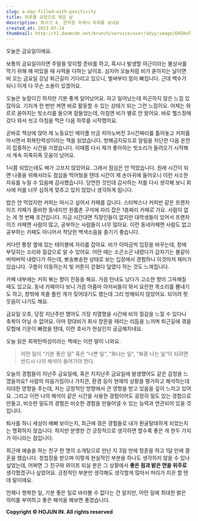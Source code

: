 ```yaml
---
slug: a-day-filled-with-positivity
title: 하루를 긍정으로 채운 날
description: 퇴사기 4. 한적함 속에서 하루를 보내요
created_at: 2023-07-14
thumbnail: http://t1.daumcdn.net/brunch/service/user/aVyy/image/EHSHsF1YUMkh9nR9EVq0aAZSXSg.png
---
```


오늘은 금요일이에요.

보통의 금요일이라면 주말을 맞이할 준비를 하고, 혹시나 발생할 야근이라는 불상사를 막기 위해 해 떠있을 때 사력을 다하는 날이죠. 심지어
오늘처럼 비가 쏟아지는 날이면 비 오는 금요일 강남 퇴근길이 기다리고 있으니, 벌써부터 힘이 빠집니다. 근데 백수가 되니 이게 다 무슨
소용이 있겠어요.

오늘은 늦잠이긴 하지만 기분 좋게 일어났어요. 자고 일어났는데 피곤하지 않은 느낌 있잖아요. 기지개 한 번만 켜면 바로 활동할 수 있는
상태가 되는 그런 느낌이요. 어제는 와르르 쏟아지는 빗소리를 들으며 잠들었는데, 아침엔 비가 별로 안 왔어요. 바로 헬스장에 갔다 와서 씻고
아침을 먹은 다음 하루를 시작했어요.

곧바로 책상에 앉아 제 노동요인 메이플 브금 피아노버전 3시간짜리를 틀어놓고 커피를 마시면서 회복탄력성이라는 책을 읽었습니다. 방해금지모드로
알림을 차단한 다음 온전히 집중하는 시간을 가졌습니다. 이때쯤 다시 제가 좋아하는 빗소리가 들려오기 시작해서 계속 히죽히죽 웃음이 났어요.

1시쯤 되었는데도 배가 고프지 않았어요. 그래서 점심은 안 먹었습니다. 원래 시간이 되면 나중을 위해서라도 점심을 먹어뒀을 텐데 시간이 제
손아귀에 들어오니 이런 사소한 자유를 누릴 수 있음에 감사했습니다. 당연한 것인데 감사하는 저를 다시 생각해 보니 회사에 저를 너무 심하게
맞추고 있지 않았나 생각하게 됩니다.

밥은 안 먹었지만 커피는 마시고 싶어서 카페를 갑니다. 스타벅스나 커피빈 같은 프랜차이즈 카페가 즐비한 동네지만 원룸촌 구석에 자리 잡은
1층짜리 카페로 가요. 사람이 없는 게 첫 번째 조건입니다. 지금 시간대면 직장인들이 없지만 대학생들이 있어서 프랜차이즈 카페엔 사람이
많고, 공부하는 사람들이 너무 많아요. 이런 동네카페엔 사람도 없고 공부하는 카페도 아니어서 적당한 백색소음을 즐기기 좋습니다.

커다란 통창 옆에 있는 테이블에 자리를 잡아요. 비가 이따금씩 입장을 바꾸는데, 창에 부딪히는 소리와 질감으로 알 수 있어요. 어떤 때는
소곤소곤 내렸다가 갑자기는 불같이 버럭버럭 내렸다가 하는데, 뽀송뽀송한 상태로 보는 입장에서 경험하니 이것마저 재미가 있습니다. 구름이
이동하는지 빛 커튼이 걷혔다 덮였다 하는 것도 느껴집니다.

카페 내부에는 커피 볶는 향이 진동을 해요. 가끔 탄내도 났다가 고소한 향이 그윽해질 때도 있고요. 동네 카페이다 보니 가끔 아줌마
아저씨들이 와서 요란한 목소리를 뽐내기도 하고, 창밖에 목줄 풀린 개가 짖어대기도 했는데 그리 방해되지 않았어요. 되이려 헛웃음이 나기도
해요.

금요일 오후, 당장 지난주만 했어도 가장 치열했을 시간에 비의 질감을 느낄 수 있다니 축복이 아닐 수 없어요. 아마 장대비가 회사 창문을
때리는 리듬을 느끼며 퇴근길에 겪을 모험에 기운이 빠졌을 텐데, 이런 호사가 현실인지 궁금해지네요.

오늘 읽은 회복탄력성이라는 책에는 이런 말이 나와요.

> 어떤 일이 “기분 좋은 일” 혹은 “나쁜 일“, ”화나는 일“, ”짜증 나는 일“이 되려면 반드시 나의 해석이 들어가야 한다.

오늘의 경험들이 지난주 금요일에, 혹은 지지난주 금요일에 발생했어도 같은 감정을 느꼈을까요? 사람의 마음가짐이나 가치관, 환경 등이 현재의
상황을 평가하고 해석하는데 지대한 영향을 주는데, 저는 긍정적인 방향에서 큰 영향을 받고 있음을 깊이 느끼고 있어요. 그리고 이런 나의
해석이 같은 시간을 사용한 경험이어도 굉장히 밀도 있는 경험으로 만들고, 비슷한 밀도의 경험은 비슷한 경험을 만들어낼 수 있는 능력과
연관되어 있을 것입니다.

퇴사를 하니 세상이 예뻐 보이는지, 최근에 겪은 경험들로 내가 환골탈태하게 되었는지는 명확하지 않습니다. 하지만 분명한 건 긍정적으로
생각하면 할수록 좋은 게 한두 가지가 아니라는 점입니다.

최근에 예술을 하는 친구 한 명이 소개팅으로 만난 지 3일 만에 청혼을 하고 1달 만에 결혼을 했습니다. 청첩장을 받으며 이렇게 현실적인
부분을 하나도 생각하지 않을 수 있나 싶었는데, 어쩌면 그 친구와 와이프 되실 분은 그 상황에서 **좋은 점과 밝은 면을 위주로**
생각했겠구나 싶었어요. 긍정적인 부분만 생각해도 생각할게 많아서 머리가 지끈 할 텐데 말이에요.

언제나 행복한 일, 기분 좋은 일로 바라볼 수 없다는 건 알지만, 어떤 일에 최대한 밝은 의미를 부여하고 좋은 해석을 해보면 좋겠습니다.


**Copyright © HOJUN IN. All rights reserved**